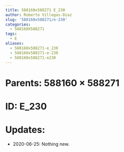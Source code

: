 ```yaml
---
title: 588160x588271 E_230
author: Roberto Villegas-Diaz
slug: '588160x588271/e-230'
categories:
  - 588160X588271
tags:
  - E
aliases:
  - 588160x588271-e_230
  - 588160x588271-e-230
  - 588160x588271-e230
---
```


# **Parents**: 588160 $\times$ 588271
# **ID**: E_230
# **Updates**: 
 - 2020-06-25: Nothing new.
